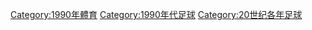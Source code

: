 {{Catnav|頁面分類|...|每年體育|1990年代體育|1990年體育}}
{{Commonscat|1990 in association football}}

[[Category:1990年體育|Category:1990年體育]]
[[Category:1990年代足球|Category:1990年代足球]]
[[Category:20世纪各年足球|Category:20世纪各年足球]]